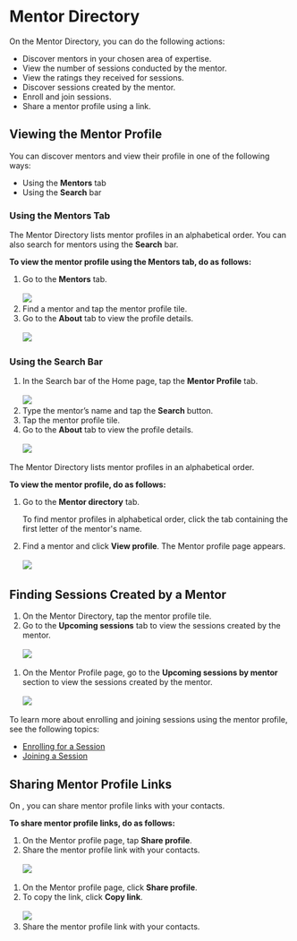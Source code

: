 
# Mentor Directory 

On the Mentor Directory, you can do the following actions:

<ul>
<li>Discover mentors in your chosen area of expertise.</li>
<li>View the number of sessions conducted by the mentor.</li>
<li>View the ratings they received for sessions.</li>
<li>Discover sessions created by the mentor.</li>
<li>Enroll and join sessions.</li>
<li>Share a mentor profile using a link.</li>
</ul>

## Viewing the Mentor Profile

<Tabs>
<TabItem value="mentored mobile application" label="Mobile App" default>
<p>You can discover mentors and view their profile in one of the following ways:</p>
<ul>
<li>Using the <b>Mentors</b> tab</li>
<li>Using the <b>Search</b> bar</li>
</ul>
<h3>Using the Mentors Tab</h3> 
<p>The Mentor Directory lists mentor profiles in an alphabetical order. You can also search for mentors using the <b>Search</b> bar.</p>
<p><b>To view the mentor profile using the Mentors tab, do as follows:</b></p>
<ol>
<li>Go to the <b>Mentors</b> tab.
<br />
<br />
    <img src={MentorDirectoryIcon} /> 
</li>
<li>Find a mentor and tap the mentor profile tile.</li>
<li>Go to the <b>About</b> tab to view the profile details.
<br />
<br />
    <img src={MentorProfilePage} />
</li>
</ol>
<h3>Using the Search Bar</h3>
<ol>
<li>In the Search bar of the Home page, tap the <b>Mentor Profile</b> tab. 
<br />
<br />
    <img src={SearchMentor} />
</li>
<li>Type the mentor’s name and tap the <b>Search</b> button.</li>
<li>Tap the mentor profile tile.</li>
<li>Go to the <b>About</b> tab to view the profile details.
<br />
<br />
    <img src={MentorProfilePage} />
</li>
</ol>
</TabItem>
<TabItem value="mentored portal" label="Web Portal"> 
<p>The Mentor Directory lists mentor profiles in an alphabetical order.</p>
<p><b>To view the mentor profile, do as follows:</b></p>
<ol>
<li>Go to the <b>Mentor directory</b> tab.
    <Admonition type="tip">
    <p>To find mentor profiles in alphabetical order, click the tab containing the first letter of the mentor's name.</p>
    </Admonition>
</li>
<li>Find a mentor and click <b>View profile</b>. The Mentor profile page appears.
<br />
<br />
    <img src={PortalMentorProfilePage} />
</li>
</ol>
</TabItem>
</Tabs>

## Finding Sessions Created by a Mentor

<Tabs>
<TabItem value="mentored mobile application" label="Mobile App" default>
<ol>
<li>On the Mentor Directory, tap the mentor profile tile.</li>
<li>Go to the <b>Upcoming sessions</b> tab to view the sessions created by the mentor.
<br />
<br />
    <img src={UpcomingSession} />
</li>
</ol>
</TabItem>
<TabItem value="mentored portal" label="Web Portal">
<ol>
<li>On the Mentor Profile page, go to the <b>Upcoming sessions by mentor</b> section to view the sessions created by the mentor.
<br />
<br />
    <img src={PortalUpcomingSession} />
</li>
</ol>
</TabItem>
</Tabs>
<Admonition type="info">
<p>To learn more about enrolling and joining sessions using the mentor profile, see the following topics:</p>
<ul>
<li><a href="enrolling-for-a-session">Enrolling for a Session</a></li>
<li><a href="joining-a-session">Joining a Session</a></li>
</ul>
</Admonition>

## Sharing Mentor Profile Links

On <PartialExample mentored />, you can share mentor profile links with your contacts.

**To share mentor profile links, do as follows:**

<Tabs>
<TabItem value="mentored mobile application" label="Mobile App" default>
<ol>
<li>On the Mentor profile page, tap <b>Share profile</b>.</li>
<li>Share the mentor profile link with your contacts.
<br />
<br />
    <img src={MentorProfileLink} />
</li>
</ol> 
</TabItem>
<TabItem value="mentored portal" label="Web Portal">
<ol>
<li>On the Mentor profile page, click <b>Share profile</b>.</li>
<li>To copy the link, click <b>Copy link</b>.
<br />
<br />
    <img src={PortalMentorProfileLink} />
</li>
<li>Share the mentor profile link with your contacts.</li>
</ol> 
</TabItem>
</Tabs>
